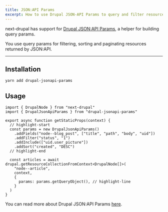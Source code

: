 ```yaml
---
title: JSON:API Params
excerpt: How to use Drupal JSON-API Params to query and filter resources.
---
```


next-drupal has support for [Drupal JSON:API Params](https://github.com/d34dman/drupal-jsonapi-params), a helper for building query params.

You use query params for filtering, sorting and paginating resources returned by JSON:API.

---

## Installation

```
yarn add drupal-jsonapi-params
```

## Usage

```tsx
import { DrupalNode } from "next-drupal"
import { DrupalJsonApiParams } from "drupal-jsonapi-params"

export async function getStaticProps(context) {
  // highlight-start
  const params = new DrupalJsonApiParams()
    .addFields("node--blog_post", ["title", "path", "body", "uid"])
    .addFilter("status", "1")
    .addInclude(["uid.user_picture"])
    .addSort("created", "DESC")
  // highlight-end

  const articles = await drupal.getResourceCollectionFromContext<DrupalNode[]>(
    "node--article",
    context,
    {
      params: params.getQueryObject(), // highlight-line
    }
  )
}
```

You can read more about Drupal JSON:API Params [here](https://github.com/d34dman/drupal-jsonapi-params).
